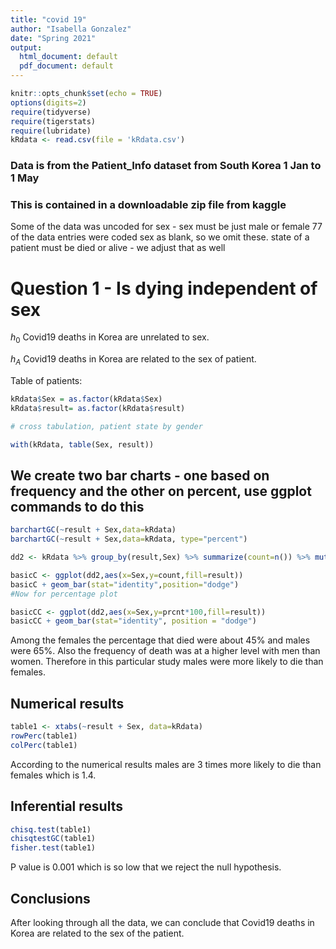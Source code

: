 ```yaml
---
title: "covid 19"
author: "Isabella Gonzalez"
date: "Spring 2021"
output:
  html_document: default
  pdf_document: default
---
```


```r
knitr::opts_chunk$set(echo = TRUE)
options(digits=2)
require(tidyverse)
require(tigerstats)
require(lubridate)
kRdata <- read.csv(file = 'kRdata.csv')
```
### Data is from the Patient_Info dataset from South Korea 1 Jan to 1 May 
### This is contained in a downloadable zip file from kaggle

Some of the data was uncoded for sex - sex must be just male or female
77 of the data entries were coded sex  as blank, so we omit these.
state of a patient must be died or alive - we adjust that as well   
  
# Question 1 - Is dying independent of sex

$h_0$ Covid19 deaths in Korea are unrelated to sex.

$h_A$ Covid19 deaths in Korea are related to the sex of patient.


Table of patients:
```r
kRdata$Sex = as.factor(kRdata$Sex)
kRdata$result= as.factor(kRdata$result)

# cross tabulation, patient state by gender

with(kRdata, table(Sex, result))

```

## We create two bar charts - one based on frequency and the other on percent, use ggplot commands to do this


```r
barchartGC(~result + Sex,data=kRdata)
barchartGC(~result + Sex,data=kRdata, type="percent")

```

```r
dd2 <- kRdata %>% group_by(result,Sex) %>% summarize(count=n()) %>% mutate(prcnt=count/sum(count))

basicC <- ggplot(dd2,aes(x=Sex,y=count,fill=result))
basicC + geom_bar(stat="identity",position="dodge")
#Now for percentage plot

basicCC <- ggplot(dd2,aes(x=Sex,y=prcnt*100,fill=result)) 
basicCC + geom_bar(stat="identity", position = "dodge")
```
  
Among the females the percentage that died were about 45% and males were 65%. Also the frequency of death was at a higher level with men than women. Therefore in this particular study males were more likely to die than females. 

## Numerical results


```r
table1 <- xtabs(~result + Sex, data=kRdata)
rowPerc(table1)
colPerc(table1)
```
According to the numerical results males are 3 times more likely to die than females which is 1.4. 

## Inferential results 

```r
chisq.test(table1)
chisqtestGC(table1)
fisher.test(table1)
```
P value is 0.001 which is so low that we reject the null hypothesis. 


## Conclusions

After looking through all the data, we can conclude that Covid19 deaths in Korea are related to the sex of the patient.
